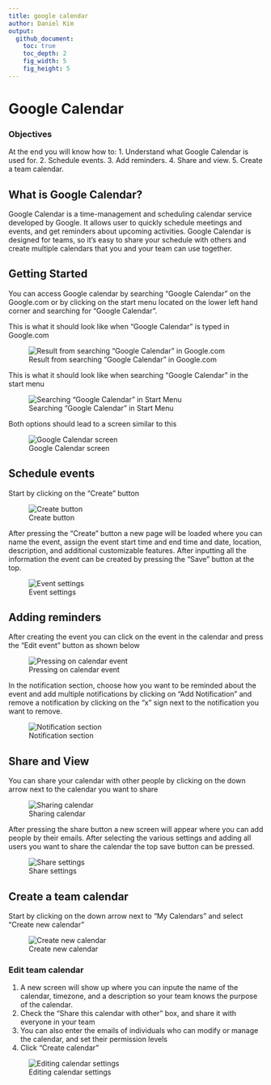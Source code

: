 ```yaml
---
title: google calendar
author: Daniel Kim
output:
  github_document:
    toc: true
    toc_depth: 2
    fig_width: 5
    fig_height: 5
---
```


# Google Calendar

### Objectives
At the end you will know how to:
1. Understand what Google Calendar is used for.
2. Schedule events.
3. Add reminders.
4. Share and view.
5. Create a team calendar.

## What is Google Calendar?

Google Calendar is a time-management and scheduling calendar service developed by Google. It allows user to quickly schedule meetings and events, and get reminders about upcoming activities.
Google Calendar is designed for teams, so it’s easy to share your schedule with others and create multiple calendars that you and your team can use together.

## Getting Started

You can access Google calendar by searching "Google Calendar" on the Google.com or by clicking on the start menu located on the lower left hand corner and searching for "Google Calendar".

This is what it should look like when "Google Calendar" is typed in Google.com

![Result from searching "Google Calendar" in Google.com](https://cloud.githubusercontent.com/assets/19320775/26696913/662fe760-46de-11e7-993f-38dc2c5474b2.png)

This is what it should look like when searching "Google Calendar" in the start menu

![Searching "Google Calendar" in Start Menu](https://cloud.githubusercontent.com/assets/19320775/26697215/32db7c52-46df-11e7-80fb-e3736e6739be.png)

Both options should lead to a screen similar to this

![Google Calendar screen](https://cloud.githubusercontent.com/assets/19320775/26698856/85c6102a-46e5-11e7-80e7-bfe2b62f5e6c.png)

## Schedule events
Start by clicking on the "Create" button 

![Create button](https://cloud.githubusercontent.com/assets/19320775/26749773/d7fe7ad0-47df-11e7-854f-b1c6fa6e5a5f.png)

After pressing the "Create" button a new page will be loaded where you can name the event, assign the event start time and end time and date, location, description, and additional customizable features. After inputting all the information the event can be created by pressing the "Save" button at the top.

![Event settings](https://cloud.githubusercontent.com/assets/19320775/26749822/744b8008-47e1-11e7-89e1-cf5524f4eb07.png)

## Adding reminders
After creating the event you can click on the event in the calendar and press the "Edit event" button as shown below

![Pressing on calendar event](https://cloud.githubusercontent.com/assets/19320775/26750070/b84c39ea-47e7-11e7-8494-cd11c9ae0bd3.png)

In the notification section, choose how you want to be reminded about the event and add multiple notifications by clicking on "Add Notification" and remove a notification by clicking on the "x" sign next to the notification you want to remove.

![Notification section](https://cloud.githubusercontent.com/assets/19320775/26750117/bf0e613a-47e8-11e7-9156-d7961fe9118c.png)

## Share and View
You can share your calendar with other people by clicking on the down arrow next to the calendar you want to share

![Sharing calendar](https://cloud.githubusercontent.com/assets/19320775/26750143/9d14762c-47e9-11e7-9e02-96274a374b2d.png)

After pressing the share button a new screen will appear where you can add people by their emails. After selecting the various settings and adding all users you want to share the calendar the top save button can be pressed.

![Share settings](https://cloud.githubusercontent.com/assets/19320775/26750154/e0b82b44-47e9-11e7-8a33-c56a09474418.png)

## Create a team calendar
Start by clicking on the down arrow next to "My Calendars" and select "Create new calendar"

![Create new calendar](https://cloud.githubusercontent.com/assets/19320775/26750200/fc1984f4-47ea-11e7-8283-98177e7d2ee0.png)

### Edit team calendar
1. A new screen will show up where you can inpute the name of the calendar, timezone, and a description so your team knows the purpose of the calendar. 
2. Check the "Share this calendar with other" box, and share it with everyone in your team
3. You can also enter the emails of individuals who can modify or manage the calendar, and set their permission levels
4. Click "Create calendar"

![Editing calendar settings](https://cloud.githubusercontent.com/assets/19320775/26750257/ded990a4-47eb-11e7-89a4-d20755e611a3.png)




